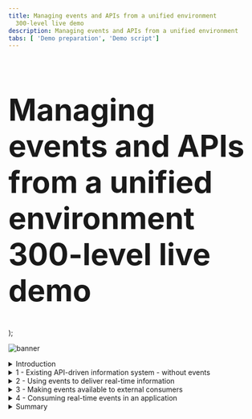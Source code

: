 ```yaml
---
title: Managing events and APIs from a unified environment
  300-level live demo
description: Managing events and APIs from a unified environment
tabs: [ 'Demo preparation', 'Demo script']
---
```


  <span>
    <h1 style="font-size:60px;">Managing events and APIs from a unified environment <br/> 300-level live demo</h1>
  </span> );

![banner](https://raw.githubusercontent.com/ibm-garage-tsa/platinum-demos/master/src/pages/300-integration-managing-events-and-apis-from-unified-environment/images/managing-events-apis-script-banner-10-27-22.jpg)
<span id="place1"></span>

<details>

<summary>Introduction</summary>

<br/>

It’s becoming increasingly common to need to expose data both synchronously, using APIs, and asynchronously, using events. This enables us to cater to the unique needs and characteristics of the different consumers of the data. Some consumers need to retrieve or change the data at will - and will therefore require APIs. Others are more focused on just being notified of changes in the data in a timely manner, which is a good use case for events. Even a single consumer may need to retrieve data in different styles for different scenarios. As a data provider, however, you shouldn’t need two separate systems to achieve this. In this demo we’ll look at how events can be shared and governed in the same way as APIs.

<br/>

The scenario focuses on an airline’s flight information system that makes data available over an API to airport displays such as ‘Flight Boards’ showing departures and arrival times. The airline also makes this data available to other applications via API management. In our example, we will look at an airline mobile app currently using the flight information API. It has an opportunity to commercialize flight-delay events as part of a co-marketing agreement with a major restaurant in the airport. However, it can only do this if it can receive the events in real-time. We will show how Apache Kafka events can also be surfaced in the same catalogue as the APIs such that they can be discovered and used by the airline mobile app.

<br/>

Let’s get started!

<br/>

(Printer-ready PDF of demo script <a href="https://ibm.box.com/s/6siayii6qbus0v8m5pi293ntgphzbwh7" target="_blank" rel="noreferrer">here</a>)

<br/>

</details>

<details>

<summary>1 - Existing API-driven information system - without events</summary>

<br/>

| **1.1** | **Explore the Flight Information Manager UI** |
| :--- | :--- |
| **Narration** | Let’s first take a look at the flight information system itself so we understand the data we’re dealing with. The user interface for the flight information system is known as the Flight Information Manager. It shows us the current flights, and also provides us with a mechanism to add a delay to the anticipated departure time of a flight. |
| **Action** &nbsp; 1.1.1 | Show the Flight Information Manager UI, as highlighted in the narration above. <br/><br/> <img src="https://raw.githubusercontent.com/ibm-garage-tsa/platinum-demos/master/src/pages/300-integration-managing-events-and-apis-from-unified-environment/images/300-eem-demo-1-1-1.png" width="500" /> |
| **Narration** | The Flight Information Manager uses a REST API available on the Flight Information Data Store. This API is only directly available to the Flight Information Manager user interface since it has the ability to perform sensitive functions, such as displaying the delayed arrival time of a flight. |

| **1.2** | **Explore the existing REST API** |
| :--- | :--- |
| **Narration** | There are other systems, such as the Flight Boards around the airport that also need access to flight data but do not need access to the whole API. For example, the Flight Board should not have access to the API function to 'delay' a flight. An API management capability (IBM API Connect) is used to expose selected data and functions from the API in a Developer Portal. The developers of other applications can browse the various APIs available at the airport, and self-subscribe to use them in their applications. This means that their usage of the API can be tracked, controlled (e.g. rate limited) and indeed revoked. Let's take a quick look at the exposed REST API for flight information. |
| **Action** &nbsp; 1.2.1 | Go to the API management Portal and show the exposed REST API for flight information, noting that there is only a GET operation. |
| **Action** &nbsp; 1.2.2 | Show the IBM API Connect **Developer Portal** tab in the browser. <br/><br/> <img src="https://raw.githubusercontent.com/ibm-garage-tsa/platinum-demos/master/src/pages/300-integration-managing-events-and-apis-from-unified-environment/images/300-eem-demo-1-2-2.png" width="800" /> |
| **Action** &nbsp; 1.2.3 | Click **API Products**. <br/><br/> <img src="https://raw.githubusercontent.com/ibm-garage-tsa/platinum-demos/master/src/pages/300-integration-managing-events-and-apis-from-unified-environment/images/300-eem-demo-1-2-3.png" width="800" /> |
| **Action** &nbsp; 1.2.4 | Click **Flight API**. <br/><br/> <img src="https://raw.githubusercontent.com/ibm-garage-tsa/platinum-demos/master/src/pages/300-integration-managing-events-and-apis-from-unified-environment/images/300-eem-demo-1-2-4.png" width="800" /> |
| **Action** &nbsp; 1.2.5 | Click **Flight API 1.0.0**. <br/><br/> <img src="https://raw.githubusercontent.com/ibm-garage-tsa/platinum-demos/master/src/pages/300-integration-managing-events-and-apis-from-unified-environment/images/300-eem-demo-1-2-5.png" width="800" /> |
| **Action** &nbsp; 1.2.6 | Click the **GET /flights** operation. <br/><br/> <img src="https://raw.githubusercontent.com/ibm-garage-tsa/platinum-demos/master/src/pages/300-integration-managing-events-and-apis-from-unified-environment/images/300-eem-demo-1-2-6.png" width="800" /> |
| **Narration** | Note that we’ve been able to explore this API right down to what operations are available, and even example data that would be returned. However, we cannot make calls on this API because we have not yet requested access to it. API Connect ensures only known consumers of the API can use it. |

| **1.3** | **Display the flight board** |
| :--- | :--- |
| **Narration** | The Flight Board is one of the consumers of this flight information API. It retrieves the data every five minutes to get the latest flight information. &nbsp; &nbsp; &nbsp; &nbsp; &nbsp; &nbsp; &nbsp; &nbsp; &nbsp; &nbsp; &nbsp; &nbsp; &nbsp; &nbsp; &nbsp; &nbsp; &nbsp; &nbsp; &nbsp; &nbsp; &nbsp; &nbsp; &nbsp; &nbsp; &nbsp; &nbsp; &nbsp; &nbsp; &nbsp; &nbsp; &nbsp; &nbsp; &nbsp; &nbsp; &nbsp; &nbsp; &nbsp; &nbsp; &nbsp; &nbsp; &nbsp; &nbsp; &nbsp; &nbsp; &nbsp; &nbsp; &nbsp; &nbsp; &nbsp; &nbsp; &nbsp; &nbsp; &nbsp; |
| **Action** &nbsp; 1.3.1 | Bring up the Flight Board UI. <br/><br/> <img src="https://raw.githubusercontent.com/ibm-garage-tsa/platinum-demos/master/src/pages/300-integration-managing-events-and-apis-from-unified-environment/images/300-eem-demo-1-3-1.png" width="500" /> |

| **1.4** | **Explore the update rate of the Flight Board** |
| :--- | :--- |
| **Narration** | Note that if we delay a flight using the Flight Information Manager, although it shows the new time immediately in that user interface, the Flight Board only picks up the change when it next polls the API, several minutes later. |
| **Action** &nbsp; 1.4.1 | Show both the Flight Board (ie, the display in the airport, shown on the left) and the Flight Information Manager (ie, the master flight information record, shown on the right) on screen at the same time. Both screens are showing the same information for now.<br/><br/> <img src="https://raw.githubusercontent.com/ibm-garage-tsa/platinum-demos/master/src/pages/300-integration-managing-events-and-apis-from-unified-environment/images/300-eem-demo-1-4-1.png" width="800" /> |
| **Action** &nbsp; 1.4.2 | On the Flight Information Manager, click on one of the **Delay this flight** (1) buttons, enter **60** (2) for the minutes to be delayed, and click **OK** (3).<br/><br/> <img src="https://raw.githubusercontent.com/ibm-garage-tsa/platinum-demos/master/src/pages/300-integration-managing-events-and-apis-from-unified-environment/images/300-eem-demo-1-4-2.png" width="800" /> |
| **Action** &nbsp; 1.4.3 | Show that the flight departure time has been updated on the Flight Information Manager only.<br/><br/> <img src="https://raw.githubusercontent.com/ibm-garage-tsa/platinum-demos/master/src/pages/300-integration-managing-events-and-apis-from-unified-environment/images/300-eem-demo-1-4-3.png" width="800" /> |
| **Action** &nbsp; 1.4.4 | Remember that the board updates every five minutes. If required, wait to show that the Flight Board is updated. |
| **Narration** | Clearly, we could reduce the poll interval to something that might be more responsive, but as we reduce this interval, we are increasing the load on the Flight Information Data Store. Note that there could be many other systems also requiring this information in a timely fashion (eg., taxi companies, ground crew systems, airlines). If they were all to poll with short time intervals, the Flight Information Data Store would quickly become overwhelmed. The Flight Information Data Store could of course implement performance measures such as caching, but it would end up having to cater to constantly increasing demands of consumers, in terms of both performance, and availability. <br/><br/><InlineNotification><strong>Narration Tip</strong>: This is a good time to discuss how common this situation is across scenarios in other industries. APIs are a commonly used way to provide data, but do not make it easy to receive data changes in a timely way. Examples might include fraudulent payment attempts, exceptional stock price movements, fire or other hazard alerts, refrigerator temperature thresholds etc. </InlineNotification> |

<br/>

**[Go to top](#place1)**

</details>

<details>

<summary>2 - Using events to deliver real-time information</summary>

<br/>

| **2.1** | **Introduce events, Kafka, and IBM Event Streams** |
| :--- | :--- |
| **Narration** | Modern applications are turning to Apache Kafka to distribute information using a publish/subscribe pattern. In Kafka’s terminology, a topic is a stream of events related to the same subject. Events are published to specific Kafka topics, then consumers decide (via subscription) which topics they would like to receive events from. Publish/subscribe capabilities are certainly not new and messaging products have provided this pattern for decades. However, Apache Kafka has risen to popularity due to its ability to retain an event history, making it well suited to certain application patterns. IBM Cloud Pak for Integration provides both messaging (IBM MQ) and also a production strength implementation of Apache Kafka (IBM Event Streams). IBM Event Streams provides a Kubernetes operator that enables rapid deployment of Apache Kafka clusters, including a graphical user interface that simplifies familiarization. |
| **Action** &nbsp; 2.1.1 | Show the **IBM Event Streams** tab in the browser. <br/><br/> <img src="https://raw.githubusercontent.com/ibm-garage-tsa/platinum-demos/master/src/pages/300-integration-managing-events-and-apis-from-unified-environment/images/300-eem-demo-2-1-1.png" width="800" /> |

| **2.2** | **View events on Kafka topic** |
| :--- | :--- |
| **Narration** | For the simplicity of the demo, we've already configured our flight information system to publish events to a Kafka topic when we delay a flight.  |
| **Action** &nbsp; 2.2.1 | Navigate to **Topics** (1). Click **flight-delays** (2).<br/><br/> <img src="https://raw.githubusercontent.com/ibm-garage-tsa/platinum-demos/master/src/pages/300-integration-managing-events-and-apis-from-unified-environment/images/300-eem-demo-2-2-1.png" width="800" /> |
| **Action** &nbsp; 2.2.2 | The events already emitted will be displayed. Select the top event (1) and show this corresponds to the flight you previously delayed (2). <br/><br/> <img src="https://raw.githubusercontent.com/ibm-garage-tsa/platinum-demos/master/src/pages/300-integration-managing-events-and-apis-from-unified-environment/images/300-eem-demo-2-2-2.png" width="800" /> |
| **Action** &nbsp; 2.2.3 | Show that as you delay additional flights these display in the event stream. |
| **Narration** | Note that the events for each delay we create are present in the event history, and there is a very clear representation of their sequential order based on the 'Offset' value. These will remain here, regardless of whether subscribers read them or not, and this is one of the key differences between Apache Kafka and messaging capabilities such as IBM MQ. Events can only be removed administratively, either by archiving those older than a certain time period, or a more sophisticated mechanism known as 'log compaction' which is useful when at least one event for each data record must be preserved. |

| **2.3** | **Connect an application to the Kafka cluster** |
| :--- | :--- |
| **Narration** | Applications consuming events from a Kafka cluster need to know the location of the bootstrap Kafka broker for initiation of their connection. You will notice that that IBM Event Streams only provides 'internal' connections. That means you can only connect from within the OpenShift cluster. This connection can be used, for example, by the flight information system to publish events. |
| **Action** &nbsp; 2.3.1 | Click **Connect to this topic**.<br/><br/> <img src="https://raw.githubusercontent.com/ibm-garage-tsa/platinum-demos/master/src/pages/300-integration-managing-events-and-apis-from-unified-environment/images/300-eem-demo-2-3-1.png" width="800" /> |
| **Action** &nbsp; 2.3.2 | Click **Internal (1)** (1), then copy the **endpoint information** (2). We will use this later when configuring IBM Event Endpoint Manager. Note that we do not need to download any certificates because the demo Kafka cluster has security switched off for simplicity. <br/><br/> <img src="https://raw.githubusercontent.com/ibm-garage-tsa/platinum-demos/master/src/pages/300-integration-managing-events-and-apis-from-unified-environment/images/300-eem-demo-2-3-2.png" width="800" /> |
| **Narration** | The consumers ​of flight delay events (​such as the Flight Board and later, the airline mobile application) will be external to the OpenShift cluster. We ​could do basic external exposure by configuring an 'external' listener ​in the screens we've just explored, but this provides only limited control when we are exposing Kafka to consumers beyond our immediate sphere. We are going to look at a much more powerful way of exposing a topic, using IBM Event Endpoint Manager. Since this is in the same OpenShift cluster as this Kafka cluster, the internal listener will be sufficient as IBM Event Endpoint Manager will do the external exposure for us, then route to the internal connection. |

<br/>

**[Go to top](#place1)**

</details>

<details>

<summary>3 - Making events available to external consumers</summary>

<br/>

| **3.1** | **Manage the Async API** |
| :--- | :--- |
| **Narration** | IBM Event Endpoint Manager performs exactly the same role for asynchronous interfaces as IBM API Connect does for synchronous APIs. It allows us, for example, to make a selection of Kafka topics available in a catalogue and display them in a portal such that a developer can easily discover and subscribe to use them. It then protects the actual Kafka cluster by controlling access to it via a gateway. Let’s add our Kafka topic to the IBM Event Endpoint Manager catalogue.  |
| **Action** &nbsp; 3.1.1 | Open the Cloud Pak for Integration Platform Navigator tab and click **Design APIs**.<br/><br/> <img src="https://raw.githubusercontent.com/ibm-garage-tsa/platinum-demos/master/src/pages/300-integration-managing-events-and-apis-from-unified-environment/images/300-eem-demo-3-1-1.png" width="800" /> |
| **Action** &nbsp; 3.1.2 | Click **Develop APIs and products**.<br/><br/> <img src="https://raw.githubusercontent.com/ibm-garage-tsa/platinum-demos/master/src/pages/300-integration-managing-events-and-apis-from-unified-environment/images/300-eem-demo-3-1-2.png" width="800" /> |
| **Action** &nbsp; 3.1.3 | Select **Add** (1) in the top right, and select **AsyncAPI (from Kafka topic)** (2). <br/><br/> <img src="https://raw.githubusercontent.com/ibm-garage-tsa/platinum-demos/master/src/pages/300-integration-managing-events-and-apis-from-unified-environment/images/300-eem-demo-3-1-3.png" width="800" /> |
| **Action** &nbsp; 3.1.4 | Enter **Flight Delays** in the Title field.<br/><br/> <img src="https://raw.githubusercontent.com/ibm-garage-tsa/platinum-demos/master/src/pages/300-integration-managing-events-and-apis-from-unified-environment/images/300-eem-demo-3-1-4.png" width="800" /> |
| **Narration** | IBM Event Endpoint Management can provide access to topics on multiple Kafka clusters via a single 'event gateway'. Consumers therefore only have to connect to one bootstrap server (the event gateway) with one set of credentials regardless of which Kafka cluster their topics reside on. <br/><br/>As we add the topic to the catalogue for external exposure, we also choose to provide a schema for the event data. This ensures that all consumers of the events know what data model to expect from this topic. |
| **Action** &nbsp; 3.1.5 | Enter the Kafka listener URL from the earlier step in the **Bootstrap servers** field (1) in the Servers section. In the Channel field enter the Topic name **flight-delays** (2). Upload the **Flight-Delay.avsc** (3) schema that we downloaded from <a href="https://raw.githubusercontent.com/IBM/platinum-demo-code-eem/main/resources/Flight-Delays.avsc" target="_blank">here</a> during the Preparation steps. Click **Next** (4).<br/><br/><img src="https://raw.githubusercontent.com/ibm-garage-tsa/platinum-demos/master/src/pages/300-integration-managing-events-and-apis-from-unified-environment/images/300-eem-demo-3-1-5.png" width="800" /> |
| **Narration** | We will choose to publish the topic straight away, which will automatically create a Product and publish that within the Sandbox catalog. By default it will secure the topic in the same way we would a synchronous API, using an API Key and Secret. This enables us to hide what might be a more complex security model used on your Kafka cluster (such as mTLS). Note that AsyncAPIs exposed by the event gateway are always protected with TLS communication, even if the underlying Kafka broker is not, as is the case in this demo. |
| **Action** &nbsp; 3.1.6 | Check **Publish this API** (1) and click **Next** (2).<br/><br/> <img src="https://raw.githubusercontent.com/ibm-garage-tsa/platinum-demos/master/src/pages/300-integration-managing-events-and-apis-from-unified-environment/images/300-eem-demo-3-1-6.png" width="800" /> |
| **Narration** | The next page shows the API Key and Secret that are needed to access the Async API from your Kafka consumer. These will take the place of the username and password in your consumer properties. |
| **Action** &nbsp; 3.1.7 | Click **Edit API** to continue.<br/><br/> <img src="https://raw.githubusercontent.com/ibm-garage-tsa/platinum-demos/master/src/pages/300-integration-managing-events-and-apis-from-unified-environment/images/300-eem-demo-3-1-7.png" width="800" /> |
| **Narration** | The next page is where you can enter a vast array of optional detail about the API, that will ultimately be published to the catalog. However, we do not need to add any further details at this stage. |
| **Action** &nbsp; 3.1.8 | The next screen is the Edit API screen, but you do not need to do anything here. Simply ensure that the **online switch** is green, indicating the API is online. <br/><br/> <img src="https://raw.githubusercontent.com/ibm-garage-tsa/platinum-demos/master/src/pages/300-integration-managing-events-and-apis-from-unified-environment/images/300-eem-demo-3-1-8.png" width="800" /> |
| **Narration** | Managing granular access to topics would normally require a Kafka administrator to create and maintain multiple access control lists (ACLs). IBM Event Endpoint Manager enables consumers to self-administer their own access to topics. The Kafka administrator need only set up access between the Kafka cluster and the event gateway. From that point onward, the person deciding which topics the consumers can subscribe to no longer needs to be a Kafka specialist. |

<br/>

**[Go to top](#place1)**

</details>

<details>

<summary>4 - Consuming real-time events in an application</summary>

<br/>

| **4.1** | **Discover the AsyncAPI from an app developer’s perspective** |
| :--- | :--- |
| **Narration** | Let’s get back to our airport scenario. There is a restaurant at the airport that is struggling to fill its tables. They have discovered that the first thing people do when their plane is badly delayed is to go find somewhere to eat, so they see this as an excellent marketing opportunity. They are prepared to invest in advertising, but it needs to be extremely timely if it’s going to capture this particular opportunity as people make decisions within seconds when they see their flight delayed. They need to get a notification to customers immediately, perhaps before the delay is even posted on the departure boards. They negotiate with the airline asking if they can place an advert on the mobile application alongside the delay notification, but they are only prepared to pay for an advert if it is delivered within a handful of seconds of the delay being published by the flight information system. <br/><br/>The developers of the airline app investigate the design of the current delay notification in their app. It uses an API to retrieve flight delays from the flight information system, but the API only polls once every five minutes, to avoid undue pressure on the back end database. They come to the Portal to see if there are alternative ways to find out about delays. They find the REST API for flight information that they’re currently using. They then discover there is also an AsyncAPI for 'Flight Delays' which would enable them to be immediately notified, so they explore how they could incorporate retrieving events from Kafka into their mobile application. |
| **Action** &nbsp; 4.1.1 | Go to the API Connect Developer Portal tab and click on **API Products**. Note that if you are already on the API Products page, you may need to refresh the browser page as you just added a new AsyncAPI product. <br/><br/> <img src="https://raw.githubusercontent.com/ibm-garage-tsa/platinum-demos/master/src/pages/300-integration-managing-events-and-apis-from-unified-environment/images/300-eem-demo-4-1-1.png" width="800" /> |
| **Action** &nbsp; 4.1.2 | Explain the two entries, as highlighted in the narration above. <br/><br/> <img src="https://raw.githubusercontent.com/ibm-garage-tsa/platinum-demos/master/src/pages/300-integration-managing-events-and-apis-from-unified-environment/images/300-eem-demo-4-1-2.png" width="800" /> |
| **Narration** | Note that APIs are gathered together into 'Products'. You could gather multiple topics under one Product, and they could even originate from different Kafka clusters. Access is then defined at the Product level, so you can easily subscribe to a whole suite of events or APIs in one go. Simple products are automatically created for development purposes and that’s what we will use in this demonstration. |
| **Action** &nbsp; 4.1.3 | Click **Flight Delays auto product** (the automatically-generated product we created earlier).<br/><br/> <img src="https://raw.githubusercontent.com/ibm-garage-tsa/platinum-demos/master/src/pages/300-integration-managing-events-and-apis-from-unified-environment/images/300-eem-demo-4-1-3.png" width="800" /> |
| **Action** &nbsp; 4.1.4 | Click **Flight Delays**.<br/><br/> <img src="https://raw.githubusercontent.com/ibm-garage-tsa/platinum-demos/master/src/pages/300-integration-managing-events-and-apis-from-unified-environment/images/300-eem-demo-4-1-4.png" width="800" /> |
| **Narration** | This next page will show documentation we provided when we added this API to the catalogue. From this page you will find the values needed for connectivity. Note that the bootstrap server is that of the event gateway, not that of the original Kafka cluster. You will also find some example code samples to simplify application development. |
| **Action** &nbsp; 4.1.5 | Explain the screen, as highlighted in the narration above.<br/><br/> <img src="https://raw.githubusercontent.com/ibm-garage-tsa/platinum-demos/master/src/pages/300-integration-managing-events-and-apis-from-unified-environment/images/300-eem-demo-4-1-5.png" width="800" /> |

| **4.2** | **Subscribe to the AsyncAPI** |
| :--- | :--- |
| **Narration** | From the detail we’ve found so far on the API, it looks ideal for providing the notifications for our restaurant mobile app, so we decide to collate the connection details and subscribe to the AsyncAPI. Just to reinforce what’s happening here – these are the connection details to the event gateway provided by IBM Event Endpoint Management, not to the actual underlying Kafka cluster. However, the event gateway 'looks' just like a Kafka cluster to the consuming application. |
| **Action** &nbsp; 4.2.1 | Click the arrow next to flight delays in the overview on the left, then select **Subscribe (operation)**. <br/><br/> <img src="https://raw.githubusercontent.com/ibm-garage-tsa/platinum-demos/master/src/pages/300-integration-managing-events-and-apis-from-unified-environment/images/300-eem-demo-4-2-1.png" width="800" /> |
| **Action** &nbsp; 4.2.2 | Scroll down on the right hand side to the **Properties** section (1) and obtain the value for **client.id** and **bootstrap.servers** (2). <br/><br/> <img src="https://raw.githubusercontent.com/ibm-garage-tsa/platinum-demos/master/src/pages/300-integration-managing-events-and-apis-from-unified-environment/images/300-eem-demo-4-2-2.png" width="800" /> |
| **Action** &nbsp; 4.2.3 | Click **Get access** in the top left. If for any reason you are not logged into the Portal, this is the point at which you will be forced to log in. <br/><br/> <img src="https://raw.githubusercontent.com/ibm-garage-tsa/platinum-demos/master/src/pages/300-integration-managing-events-and-apis-from-unified-environment/images/300-eem-demo-4-2-3.png" width="800" /> |
| **Narration** | Products are made available to subscribers through 'Plans'. This gives us the opportunity to have different policies depending on the plan that is chosen. If APIs are monetized APIs, each plan might have a different cost, or some plans might be only available to selected user groups. |
| **Action** &nbsp; 4.2.4 | Select the **Default** pricing plan to continue. <br/><br/> <img src="https://raw.githubusercontent.com/ibm-garage-tsa/platinum-demos/master/src/pages/300-integration-managing-events-and-apis-from-unified-environment/images/300-eem-demo-4-2-4.png" width="800" /> |
| **Narration** | As a developer, you may be writing several applications, each using different APIs. From a security perspective you might not want all applications you work with to have access to all of the APIs that you have subscribed to. For this reason, you can create an 'Application' within IBM Event Endpoint Manager for each of your applications, and individually subscribe them only to the Plans on the Products they need. Each application will get its own unique Key and Secret such that it can be identified when attempting to access the APIs.<br/><br/>At this point you will need to create an ‘Application’ in the portal. This is simply an identity or set of credentials that your actual application will use. |
| **Action** &nbsp; 4.2.5 | Click **Create Application** on the right.<br/><br/> <img src="https://raw.githubusercontent.com/ibm-garage-tsa/platinum-demos/master/src/pages/300-integration-managing-events-and-apis-from-unified-environment/images/300-eem-demo-4-2-5.png" width="800" /> |
| **Action** &nbsp; 4.2.6 | Name the application **Airline App** (1) and click **Save** (2). <br/><br/> <img src="https://raw.githubusercontent.com/ibm-garage-tsa/platinum-demos/master/src/pages/300-integration-managing-events-and-apis-from-unified-environment/images/300-eem-demo-4-2-6.png" width="800" /> |
| **Action** &nbsp; 4.2.7 | You will now see a dialog showing the **Key** and **Secret** for this application to access the API. <br/><br/><InlineNotification><strong>NOTE</strong>: It is very important that you save these, as they cannot be retrieved later. </InlineNotification><br/><br/> <img src="https://raw.githubusercontent.com/ibm-garage-tsa/platinum-demos/master/src/pages/300-integration-event-endpoint-management/images/300-eem-demo-4-2-7.png" width="800" /> |
| **Action** &nbsp; 4.2.8 | Close this dialog then select your newly created application on the left. <br/><br/> <img src="https://raw.githubusercontent.com/ibm-garage-tsa/platinum-demos/master/src/pages/300-integration-managing-events-and-apis-from-unified-environment/images/300-eem-demo-4-2-8.png" width="800" /> |
| **Action** &nbsp; 4.2.9 | Review the details then click **Next**. Your subscription will be complete. <br/><br/> <img src="https://raw.githubusercontent.com/ibm-garage-tsa/platinum-demos/master/src/pages/300-integration-managing-events-and-apis-from-unified-environment/images/300-eem-demo-4-2-9.png" width="800" /> |

| **4.3** | **Consume the events** |
| :--- | :--- |
| **Narration** | We now have all the credentials we need for our Airline App to subscribe to the Kafka topic via IBM Event Endpoint Manager’s gateway. All we need now is an application to consume the events. We’re not going to create the actual airline mobile app. We’re just going to give you an example, built using the sample code from the Portal, for what the server side of the mobile application would be doing in order to pick up the events. <br/><br/>Recall that the IBM Event Endpoint Manager gateway always enforces TLS encryption on external requests, so our consumer will need to have a copy of the gateway’s public TLS certificate. We will download this certificate and store it somewhere that the consuming application can retrieve at runtime. |
| **Action** &nbsp; 4.3.1 | Install the server certificate from the event gateway endpoint ready for the client application. There is a script to do this:<br/><br/><code>./install-certificate.sh</code><br/><br/><img src="https://raw.githubusercontent.com/ibm-garage-tsa/platinum-demos/master/src/pages/300-integration-managing-events-and-apis-from-unified-environment/images/300-eem-demo-4-3-1.png" width="500" /> |
| **Narration** | The example in our demo is simply a java consumer that simulates the way the Airline App would receive Kafka events, such that we can see them arriving in real time. |
| **Action** &nbsp; 4.3.2 | The script that runs the consumer code itself is called ./setup-client-app.sh and is one of the files you downloaded in the beginning. This takes five arguments: <br/><br/> 1) **Target Namespace:** this is normally cp4i <br/><br/>2) **Kafka Client Id:** this is retrieved from the Developer Portal in the properties section<br/><br/> <img src="https://raw.githubusercontent.com/ibm-garage-tsa/platinum-demos/master/src/pages/300-integration-managing-events-and-apis-from-unified-environment/images/300-eem-demo-4-3-2-clientid.png" width="800" /> <br/>3) **Gateway Username:** this is the API Key that you copied in this step.<br/><br/> <img src="https://raw.githubusercontent.com/ibm-garage-tsa/platinum-demos/master/src/pages/300-integration-managing-events-and-apis-from-unified-environment/images/300-eem-demo-4-3-2-apikey.png" width="800" /> <br/>4) **Gateway Password:** this is the API Secret also shown in the screenshot above.<br/><br/> <img src="https://raw.githubusercontent.com/ibm-garage-tsa/platinum-demos/master/src/pages/300-integration-managing-events-and-apis-from-unified-environment/images/300-eem-demo-4-3-2-apisecret.png" width="800" /><br/><br/>5) **Flight Number:** this is the flight number you want to monitor. This needs to be within quotes, e.g. "EZY 6005" |
| **Action** &nbsp; 4.3.3 | Run the following command, replacing each of the parameters:<br/><br/>**./setup-client-app.sh \<TargetNamespace\> \<KafkaClientId\> \<GatewayUsername\> \<GatewayPassword\> \<FlightNumber\>**<br/><br/>Here is an example. Remember, this needs to be customized with your own values for each of the parameters:<br/><br/>**./setup-client-app.sh cp4i 64a66394-84dd-4b8b-b78c-202e24125632 8515b170f10b6937c4ba89f1c6eaf325 746f7e1f89415723d00366acd0574410 “EZY 6005”** <br/><br/>This will automatically build a container and run it on Red Hat OpenShift. <br/><br/><InlineNotification><strong>NOTE</strong>: When entering the flight number, be sure to type the quotation marks directly in your Terminal window. Copying and pasting from another text editor may result in no delays being reported.</InlineNotification> |
| **Action** &nbsp; 4.3.4 | In the Flight Information Manager, click the button to delay the flight you entered in the consumer app. Enter **180** minutes (1), then click **OK** (2). <br/><br/> <img src="https://raw.githubusercontent.com/ibm-garage-tsa/platinum-demos/master/src/pages/300-integration-managing-events-and-apis-from-unified-environment/images/300-eem-demo-4-3-4.png" width="500" /> <br/> |
| **Action** &nbsp; 4.3.5 | Now return to the terminal window where the script was run, and you will see a message. <br/><br/>"Your flight EZY 6005 has been delayed by 180 minutes. You can eat at ACME Restaurant and get a 10% discount! Would you like to book a table before the others on your plane take them all?" <br/><br/><img src="https://raw.githubusercontent.com/ibm-garage-tsa/platinum-demos/master/src/pages/300-integration-managing-events-and-apis-from-unified-environment/images/300-eem-demo-4-3-5.png" width="500" /><br/> |
| **Narration** | We see the following message, which of course in real life would appear on the airline mobile app alongside the delay notification.<br/><br/>"Your flight EZY 6005 has been delayed by 180 minutes. You can eat at ACME Restaurant and get a 10% discount! Would you like to book a table before the others on your plane take them all?"<br/><br/>Notice that it takes a while before the flight board shows the delay, since it is still using API polling to get flight information. <br/><br/><img src="https://raw.githubusercontent.com/ibm-garage-tsa/platinum-demos/master/src/pages/300-integration-managing-events-and-apis-from-unified-environment/images/300-eem-demo-4-3-5b.png" width="800" /><br/> |

<br/>

**[Go to top](#place1)**

</details>

<details>

<summary>Summary</summary>

<br/>

In the demo we saw an example of a use case that was better served by listening to Kafka events than by polling synchronous APIs. We were able to react instantly to an event happening rather than wait a full polling interval. Furthermore, we did that without putting any additional load on the back-end system, as the Kafka stream provided full decoupling and is completely independent of the flight delay information. It is clear that there are many advantages to exposing a back end’s capabilities not just using a synchronous API, but also with a source of events. Even a single consumer is likely to need to retrieve data in different styles for different scenarios.

<br/>

A key focus of the demo was to show how events could be shared, and governed in the same way as APIs, extending API management into event endpoint management. The topics were discoverable in a catalogue from which the consumer could self-subscribe to receive events. Access to the events was then securely exposed using IBM's unique event gateway that transparently routes the Kafka protocol to the underlying Kafka brokers.

<br/>

Thank you for attending today’s presentation.

<br/>

**[Go to top](#place1)**

</details>
